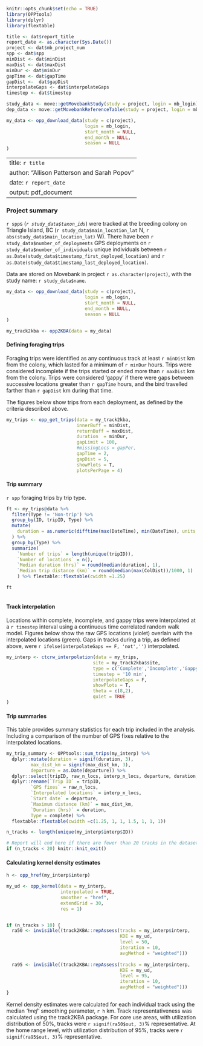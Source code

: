 

```r
knitr::opts_chunk$set(echo = TRUE)
library(OPPtools)
library(dplyr)
library(flextable)

title <- dat$report_title
report_date <- as.character(Sys.Date())
project <- dat$mb_project_num
spp <- dat$spp
minDist <- dat$minDist
maxDist <- dat$maxDist
minDur <- dat$minDur
gapTime <- dat$gapTime
gapDist <-  dat$gapDist
interpolateGaps <- dat$interpolateGaps
timestep <- dat$timestep

study_data <- move::getMovebankStudy(study = project, login = mb_login)
dep_data <- move::getMovebankReferenceTable(study = project, login = mb_login)

my_data <- opp_download_data(study = c(project),
                             login = mb_login,
                             start_month = NULL,
                             end_month = NULL,
                             season = NULL
)

```
---
title: `r title`
author: "Allison Patterson and Sarah Popov"
date: `r report_date`
output: pdf_document
---

### Project summary

`r spp`s (*`r study_data$taxon_ids`*) were tracked at the breeding colony on 
Triangle Island, BC (`r study_data$main_location_lat` N,	`r abs(study_data$main_location_lat)` W). 
There have been `r study_data$number_of_deployments` GPS deployments on `r study_data$number_of_individuals` unique individuals between `r as.Date(study_data$timestamp_first_deployed_location)` and `r as.Date(study_data$timestamp_last_deployed_location)`.


Data are stored on Movebank in project `r as.character(project)`, with the study name:
`r study_data$name`.


```r

my_data <- opp_download_data(study = c(project),
                             login = mb_login,
                             start_month = NULL,
                             end_month = NULL,
                             season = NULL
)

my_track2kba <- opp2KBA(data = my_data)

```

#### Defining foraging trips

Foraging trips were identified as any continuous track at least `r minDist` km from the colony, which lasted for a minimum of `r minDur` hours. Trips were considered incomplete if the trips started or ended more than `r maxDist` km from the colony. Trips were considered 'gappy' if there were gaps between successive locations greater than `r gapTime` hours, and the bird travelled farther than `r gapDist` km during that time. 

The figures below show trips from each deployment, as defined by the criteria described above.

```r
my_trips <- opp_get_trips(data = my_track2kba, 
                          innerBuff = minDist, 
                          returnBuff = maxDist,
                          duration  = minDur, 
                          gapLimit = 100, 
                          #missingLocs = gapPer,
                          gapTime = 2,
                          gapDist = 5,
                          showPlots = T, 
                          plotsPerPage = 4)
```

#### Trip summary

`r spp` foraging trips by trip type.

```r

ft <- my_trips@data %>%
  filter(Type != 'Non-trip') %>% 
  group_by(ID, tripID, Type) %>% 
  mutate(
    duration = as.numeric(difftime(max(DateTime), min(DateTime), units = 'hours'))
  ) %>% 
  group_by(Type) %>%
  summarize(
    `Number of trips` = length(unique(tripID)),
    `Number of locations` = n(),
    `Median duration (hrs)` = round(median(duration), 1),
    `Median trip distance (km)` = round(median(max(ColDist))/1000, 1)
    ) %>% flextable::flextable(cwidth =1.25) 

ft
  
```


#### Track interpolation

Locations within complete, incomplete, and gappy trips were interpolated at a `r timestep` interval using a continuous time correlated random walk model. Figures below show the raw GPS locations (violet) overlain with the interpolated locations (green). Gaps in tracks during a trip, as defined above, were `r ifelse(interpolateGaps == F, 'not','')` interpolated.


```r

my_interp <- ctcrw_interpolation(data = my_trips, 
                                site = my_track2kba$site,
                                type = c('Complete','Incomplete','Gappy'),
                                timestep = '10 min',
                                interpolateGaps = F,
                                showPlots = T,
                                theta = c(8,2),
                                quiet = TRUE
)

```


#### Trip summaries
This table provides summary statistics for each trip included in the analysis. Including a comparison of the number of GPS fixes relative to the interpolated locations.

```r

my_trip_summary <- OPPtools::sum_trips(my_interp) %>% 
  dplyr::mutate(duration = signif(duration, 3),
         max_dist_km = signif(max_dist_km, 3),
         departure = as.Date(departure)) %>% 
  dplyr::select(tripID, raw_n_locs, interp_n_locs, departure, duration, max_dist_km, complete) %>% 
  dplyr::rename(`Trip ID` = tripID,
         `GPS fixes` = raw_n_locs,
         `Interpolated locations` = interp_n_locs,
         `Start date` = departure,
         `Maximum distance (km)` = max_dist_km,
         `Duration (hrs)` = duration,
         Type = complete) %>% 
  flextable::flextable(cwidth =c(1.25, 1, 1, 1.5, 1, 1, 1)) 

n_tracks <- length(unique(my_interp$interp$ID))

```


```r

# Report will end here if there are fewer than 20 tracks in the dataset
if (n_tracks < 20) knitr::knit_exit()

```

#### Calculating kernel density estimates

```r

h <- opp_href(my_interp$interp)

my_ud <- opp_kernel(data = my_interp,
                    interpolated = TRUE,
                    smoother = "href",
                    extendGrid = 30,
                    res = 1)


if (n_tracks > 10) {
  ra50 <- invisible((track2KBA::repAssess(tracks = my_interp$interp, 
                                          KDE = my_ud, 
                                          level = 50, 
                                          iteration = 10, 
                                          avgMethod = "weighted")))
  
  ra95 <- invisible((track2KBA::repAssess(tracks = my_interp$interp, 
                                          KDE = my_ud, 
                                          level = 95, 
                                          iteration = 10, 
                                          avgMethod = "weighted")))
}

```

Kernel density estimates were calculated for each individual track using the median *'href'* smoothing parameter, `r h` km. Track representativeness was calculated using the track2KBA package. For core use areas, with utilization distribution of 50%, tracks were `r signif(ra50$out, 3)`% representative. At the home range level, with utilization distribution of 95%, tracks were `r signif(ra95$out, 3)`% representative.

